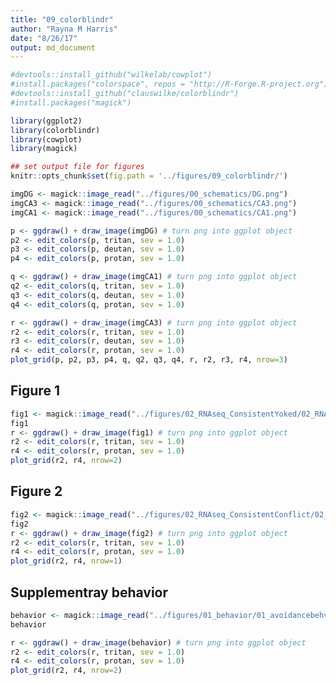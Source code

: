 ```yaml
---
title: "09_colorblindr"
author: "Rayna M Harris"
date: "8/26/17"
output: md_document
---
```


```r
#devtools::install_github("wilkelab/cowplot")
#install.packages("colorspace", repos = "http://R-Forge.R-project.org")
#devtools::install_github("clauswilke/colorblindr")
#install.packages("magick")

library(ggplot2)
library(colorblindr)
library(cowplot)
library(magick)

## set output file for figures 
knitr::opts_chunk$set(fig.path = '../figures/09_colorblindr/')
```


```r

imgDG <- magick::image_read("../figures/00_schematics/DG.png")
imgCA3 <- magick::image_read("../figures/00_schematics/CA3.png")
imgCA1 <- magick::image_read("../figures/00_schematics/CA1.png")

p <- ggdraw() + draw_image(imgDG) # turn png into ggplot object
p2 <- edit_colors(p, tritan, sev = 1.0)
p3 <- edit_colors(p, deutan, sev = 1.0)
p4 <- edit_colors(p, protan, sev = 1.0)

q <- ggdraw() + draw_image(imgCA1) # turn png into ggplot object
q2 <- edit_colors(q, tritan, sev = 1.0)
q3 <- edit_colors(q, deutan, sev = 1.0)
q4 <- edit_colors(q, protan, sev = 1.0)

r <- ggdraw() + draw_image(imgCA3) # turn png into ggplot object
r2 <- edit_colors(r, tritan, sev = 1.0)
r3 <- edit_colors(r, deutan, sev = 1.0)
r4 <- edit_colors(r, protan, sev = 1.0)
plot_grid(p, p2, p3, p4, q, q2, q3, q4, r, r2, r3, r4, nrow=3)
```


## Figure 1

```r
fig1 <- magick::image_read("../figures/02_RNAseq_ConsistentYoked/02_RNAseq_ConsistentYoked-01.png")
fig1
r <- ggdraw() + draw_image(fig1) # turn png into ggplot object
r2 <- edit_colors(r, tritan, sev = 1.0)
r4 <- edit_colors(r, protan, sev = 1.0)
plot_grid(r2, r4, nrow=2)
```

## Figure 2

```r
fig2 <- magick::image_read("../figures/02_RNAseq_ConsistentConflict/02_RNAseq_Conflict-01.png")
fig2
r <- ggdraw() + draw_image(fig2) # turn png into ggplot object
r2 <- edit_colors(r, tritan, sev = 1.0)
r4 <- edit_colors(r, protan, sev = 1.0)
plot_grid(r2, r4, nrow=1)
```



## Supplementray behavior

```r

behavior <- magick::image_read("../figures/01_behavior/01_avoidancebehvaior-01.png")
behavior

r <- ggdraw() + draw_image(behavior) # turn png into ggplot object
r2 <- edit_colors(r, tritan, sev = 1.0)
r4 <- edit_colors(r, protan, sev = 1.0)
plot_grid(r2, r4, nrow=2)
```